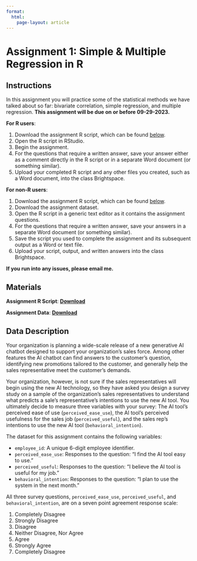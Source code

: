```yaml
---
format: 
  html:
    page-layout: article
---
```

<h1 class="h1-reading"> Assignment 1: Simple & Multiple Regression in R </h1>

<h2>Instructions</h2>

In this assignment you will practice some of the statistical methods we have talked about so far: bivariate correlation, simple regression, and multiple regression. **This assignment will be due on or before 09-29-2023.**

**For R users**: 

1. Download the assignment R script, which can be found <a href="#materials">below</a>.
2. Open the R script in RStudio.
3. Begin the assignment.
4. For the questions that require a written answer, save your answer either as a comment directly in the R script or in a separate Word document (or something similar).
5. Upload your completed R script and any other files you created, such as a Word document, into the class Brightspace. 

**For non-R users**:

1. Download the assignment R script, which can be found <a href="#materials">below</a>.
2. Download the assignment dataset. 
3. Open the R script in a generic text editor as it contains the assignment questions. 
4. For the questions that require a written answer, save your answers in a separate Word document (or something similar).
5. Save the script you used to complete the assignment and its subsequent output as a Word or text file.
6. Upload your script, output, and written answers into the class Brightspace.

**If you run into any issues, please email me.** 

<h2>Materials</h2>

<strong>Assignment R Script</strong>: <a href="01-assignment.R" download target="_blank" rel="noopener noreferrer"><strong>Download</strong></a>

<strong>Assignment Data</strong>: <a href="01-assignment-data.csv" download target="_blank" rel="noopener noreferrer"><strong>Download</strong></a>

<h2>Data Description</h2>

Your organization is planning a wide-scale release of a new generative AI chatbot designed to support your organization's sales force. Among other features the AI chatbot can find answers to the customer's question, identifying new promotions tailored to the customer, and generally help the sales representative meet the customer's demands.

Your organization, however, is not sure if the sales representatives will begin using the new AI technology, so they have asked you design a survey study on a sample of the organization's sales representatives to understand what predicts a sale's representative's intentions to use the new AI tool. You ultimately decide to measure three variables with your survey: The AI tool's perceived ease of use (`perceived_ease_use`), the AI tool's perceived usefulness for the sales job (`perceived_useful`), and the sales rep's intentions to use the new AI tool (`behavioral_intention`). 

The dataset for this assignment contains the following variables:

* `employee_id`: A unique 6-digit employee identifier. 
* `perceived_ease_use`: Responses to the question: "I find the AI tool easy to use." 
* `perceived_useful`: Responses to the question: "I believe the AI tool is useful for my job."
* `behavioral_intention`: Responses to the question: "I plan to use the system in the next month."

All three survey questions, `perceived_ease_use`, `perceived_useful`, and `behavioral_intention`, are on a seven point agreement response scale: 

1. Completely Disagree
2. Strongly Disagree
3. Disagree
4. Neither Disagree, Nor Agree
5. Agree
6. Strongly Agree
7. Completely Disagree


